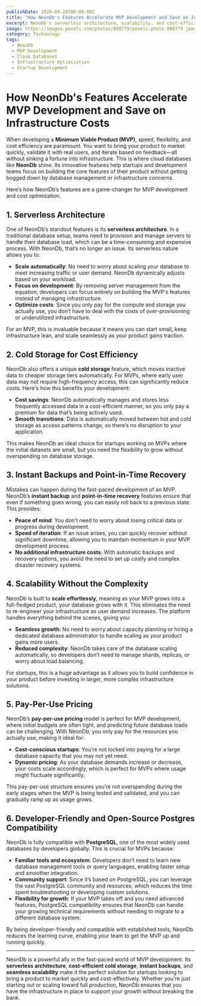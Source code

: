 ```yaml
---
publishDate: 2024-09-28T00:00:00Z
title: "How NeonDb's Features Accelerate MVP Development and Save on Infrastructure Costs"
excerpt: NeonDb's serverless architecture, scalability, and cost-efficient features make it an ideal choice for developing MVPs while minimizing infrastructure expenses.
image: https://images.pexels.com/photos/888779/pexels-photo-888779.jpeg
category: Technology
tags:
  - NeonDb
  - MVP Development
  - Cloud Databases
  - Infrastructure Optimization
  - Startup Development
---
```


# How NeonDb's Features Accelerate MVP Development and Save on Infrastructure Costs

When developing a **Minimum Viable Product (MVP)**, speed, flexibility, and cost efficiency are paramount. You want to bring your product to market quickly, validate it with real users, and iterate based on feedback—all without sinking a fortune into infrastructure. This is where cloud databases like **NeonDb** shine. Its innovative features help startups and development teams focus on building the core features of their product without getting bogged down by database management or infrastructure concerns.

Here’s how NeonDb’s features are a game-changer for MVP development and cost optimization.

## 1. **Serverless Architecture**

One of NeonDb’s standout features is its **serverless architecture**. In a traditional database setup, teams need to provision and manage servers to handle their database load, which can be a time-consuming and expensive process. With NeonDb, that’s no longer an issue. Its serverless nature allows you to:
- **Scale automatically**: No need to worry about scaling your database to meet increasing traffic or user demand. NeonDb dynamically adjusts based on your workload.
- **Focus on development**: By removing server management from the equation, developers can focus entirely on building the MVP's features instead of managing infrastructure.
- **Optimize costs**: Since you only pay for the compute and storage you actually use, you don’t have to deal with the costs of over-provisioning or underutilized infrastructure.

For an MVP, this is invaluable because it means you can start small, keep infrastructure lean, and scale seamlessly as your product gains traction.

## 2. **Cold Storage for Cost Efficiency**

NeonDb also offers a unique **cold storage** feature, which moves inactive data to cheaper storage tiers automatically. For MVPs, where early user data may not require high-frequency access, this can significantly reduce costs. Here's how this benefits your development:
- **Cost savings**: NeonDb automatically manages and stores less frequently accessed data in a cost-efficient manner, so you only pay a premium for data that’s being actively used.
- **Smooth transitions**: Data is automatically moved between hot and cold storage as access patterns change, so there’s no disruption to your application.

This makes NeonDb an ideal choice for startups working on MVPs where the initial datasets are small, but you need the flexibility to grow without overspending on database storage.

## 3. **Instant Backups and Point-in-Time Recovery**

Mistakes can happen during the fast-paced development of an MVP. NeonDb’s **instant backup** and **point-in-time recovery** features ensure that even if something goes wrong, you can easily roll back to a previous state. This provides:
- **Peace of mind**: You don’t need to worry about losing critical data or progress during development.
- **Speed of iteration**: If an issue arises, you can quickly recover without significant downtime, allowing you to maintain momentum in your MVP development process.
- **No additional infrastructure costs**: With automatic backups and recovery options, you avoid the need to set up costly and complex disaster recovery systems.

## 4. **Scalability Without the Complexity**

NeonDb is built to **scale effortlessly**, meaning as your MVP grows into a full-fledged product, your database grows with it. This eliminates the need to re-engineer your infrastructure as user demand increases. The platform handles everything behind the scenes, giving you:
- **Seamless growth**: No need to worry about capacity planning or hiring a dedicated database administrator to handle scaling as your product gains more users.
- **Reduced complexity**: NeonDb takes care of the database scaling automatically, so developers don’t need to manage shards, replicas, or worry about load balancing.

For startups, this is a huge advantage as it allows you to build confidence in your product before investing in larger, more complex infrastructure solutions.

## 5. **Pay-Per-Use Pricing**

NeonDb’s **pay-per-use pricing** model is perfect for MVP development, where initial budgets are often tight, and predicting future database loads can be challenging. With NeonDb, you only pay for the resources you actually use, making it ideal for:
- **Cost-conscious startups**: You’re not locked into paying for a large database capacity that you may not yet need.
- **Dynamic pricing**: As your database demands increase or decrease, your costs scale accordingly, which is perfect for MVPs where usage might fluctuate significantly.

This pay-per-use structure ensures you’re not overspending during the early stages when the MVP is being tested and validated, and you can gradually ramp up as usage grows.

## 6. **Developer-Friendly and Open-Source Postgres Compatibility**

NeonDb is fully compatible with **PostgreSQL**, one of the most widely used databases by developers globally. This is crucial for MVPs because:
- **Familiar tools and ecosystem**: Developers don’t need to learn new database management tools or query languages, enabling faster setup and smoother integration.
- **Community support**: Since it’s based on PostgreSQL, you can leverage the vast PostgreSQL community and resources, which reduces the time spent troubleshooting or developing custom solutions.
- **Flexibility for growth**: If your MVP takes off and you need advanced features, PostgreSQL compatibility ensures that NeonDb can handle your growing technical requirements without needing to migrate to a different database system.

By being developer-friendly and compatible with established tools, NeonDb reduces the learning curve, enabling your team to get the MVP up and running quickly.

---

NeonDb is a powerful ally in the fast-paced world of MVP development. Its **serverless architecture**, **cost-efficient cold storage**, **instant backups**, and **seamless scalability** make it the perfect solution for startups looking to bring a product to market quickly and cost-effectively. Whether you're just starting out or scaling toward full production, NeonDb ensures that you have the infrastructure in place to support your growth without breaking the bank.
